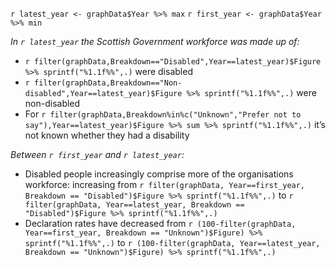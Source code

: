 `r latest_year <- graphData$Year %>% max`
`r first_year <- graphData$Year %>% min`

*In `r latest_year` the Scottish Government workforce was made up of:*
  
* `r filter(graphData,Breakdown=="Disabled",Year==latest_year)$Figure %>% sprintf("%1.1f%%",.)` were disabled
* `r filter(graphData,Breakdown=="Non-disabled",Year==latest_year)$Figure %>% sprintf("%1.1f%%",.)` were non-disabled
* For `r filter(graphData,Breakdown%in%c("Unknown","Prefer not to say"),Year==latest_year)$Figure %>% sum %>% sprintf("%1.1f%%",.)` it's not known whether they had a disability 

*Between `r first_year` and `r latest_year`:*
  
* Disabled people increasingly comprise more of the organisations workforce: increasing from `r filter(graphData, Year==first_year, Breakdown == "Disabled")$Figure %>% sprintf("%1.1f%%",.)` to `r filter(graphData, Year==latest_year, Breakdown == "Disabled")$Figure %>% sprintf("%1.1f%%",.)`
* Declaration rates have decreased from `r (100-filter(graphData, Year==first_year, Breakdown == "Unknown")$Figure) %>% sprintf("%1.1f%%",.)` to `r (100-filter(graphData, Year==latest_year, Breakdown == "Unknown")$Figure) %>% sprintf("%1.1f%%",.)`
